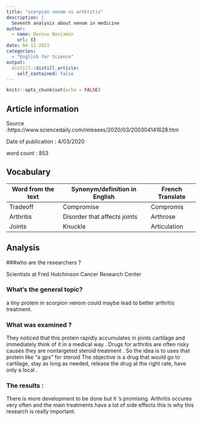 ```yaml
---
title: "scorpion venom vs arthritis"
description: |
  Seventh analysis about venom in medicine
author:
  - name: Decoux Benjamin
    url: {}
date: 04-12-2021
categories:
  - "English for Science"
output:
  distill::distill_article:
    self_contained: false
---
```


```r
knitr::opts_chunk$set(echo = FALSE)
```

## Article information

Source :https://www.sciencedaily.com/releases/2020/03/200304141628.htm

Date of publication : 4/03/2020

word count : 853

## Vocabulary

| Word from the text | Synonym/definition in English | French Translate |
| ------------------ | ----------------------------- | ---------------- |
| Tradeoff           | Compromise                    |  Compromis       |
| Arthritis          | Disorder that affects joints  | Arthrose         |
| Joints             | Knuckle                       | Articulation     |

## Analysis

###who are the researchers ?

Scientists at Fred Hutchinson Cancer Research Center 

### What’s the general topic?
 
a tiny protein in scorpion venom could maybe lead to better arthritis treatment.

### What was examined ?

They noticed that this protein rapidly accumulates in joints cartilage and immediately think of it in a medical way . 
Drugs for arthritis are often risky causes they are nontargeted steroid treatment .
So the idea is to uses that protein like “a gps” for steroid
The objective is a drug that would go to cartilage, stay as long as needed, release the drug at the right rate,  have only a local . 

### The results :

There is more development to be done but it ‘s promising. Arthritis occures very often and the main treatments have a lot of side effects this is why this research is really important.
